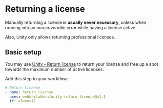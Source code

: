 # Returning a license

Manually returning a license is **usually never necessary**, unless when running into an
_unrecoverable error_ while having a license active.

Also, Unity only allows returning professional licenses.

## Basic setup

You may use [Unity - Return license](https://github.com/marketplace/actions/unity-return-license) to
return your license and free up a spot towards the maximum number of active licenses.

Add this step to your workflow:

```yaml
# Return License
- name: Return license
  uses: webbertakken/unity-return-license@v1.1
  if: always()
```
